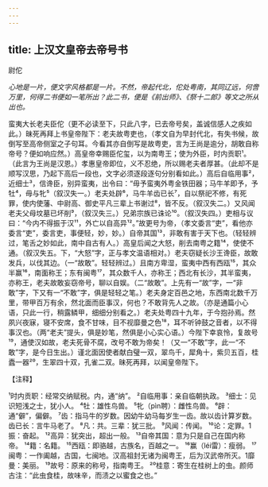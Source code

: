 ```yaml
---
---
---
```

title: 上汉文皇帝去帝号书
---



尉佗

*心地是一片，便文字风格都是一片。不然，帝起代北，佗处粤南，其同辽远，何啻万里，何得二书便如一笔所出？此二书，便是《前出师》、《祭十二郎》等文之所从出也。*

蛮夷大长老夫臣佗（更不必读至下，只此八字，已去帝号矣，盖诚信感人之疾如此。）昧死再拜上书皇帝陛下：老夫故粤吏也，（孝文自为早封代北，有失书候，故倒写至高帝侧室之子句耳。今看其亦自倒写是故粤吏，言为王尚是逾分，胡敢自称帝号？便如响应然。）高皇帝幸赐臣佗玺，以为南粤王；使为外臣，时内贡职¹。（此言为王尚是汉恩。）孝惠皇帝即位，义不忍绝，所以赐老夫者厚甚。（此却不是顺写汉思，乃起下高后一段也，文字必须逐段逐句分别看如此。）高后自临用事²，近细士³，信谗臣，别异蛮夷，出令曰：“毋予蛮夷外粤金铁田器；马牛羊即予，予牡⁴，毋与牝⁵（叙汉失一。）老夫处辟⁶，马牛羊齿已长⁷，自以祭祀不修，有死罪，使内使藩、中尉高、御史平凡三辈上书谢过⁸，皆不反。（叙汉失二。）又风闻老夫父母坟墓已坏削⁹，（叙汉失三。）兄弟宗族已诛论¹⁰。（叙汉失四。）吏相与议曰：“今内不得振于汉¹¹，外亡以自高异¹²。”故更号为帝，（孝文委言“吏”，看他亦委言“吏”，委言吏，事便轻，妙，妙。）自帝其国¹³，非敢有害于天下也。（轻轻辨过，笔舌之妙如此，南中自古有人。）高皇后闻之大怒，削去南粤之籍¹⁴，使使不通。（叙汉失五。下，“大怒”字，正与孝文温语相对。）老夫窃疑长沙王谗臣，故敢发兵，以伐其边。（一“故敢”。轻轻辨过。）且南方卑湿，蛮夷中西有西瓯¹⁵，其众半赢¹⁶，南面称王；东有闽粤¹⁷，其众数千人，亦称王；西北有长沙，其半蛮夷，亦称王，老夫故敢妄窃帝号，聊以自娱。（二“故敢”。上先有一“故”字，一“非敢”字，下又有一“不敢”字，俱是轻轻之笔。）老夫身定百邑之地，东西南北数千万里，带甲百万有余，然北面而臣事汉，何也？不敢背先人之故。（亦是通篇小心语，只此一行，稍露鳞甲，细细分别看之。）老夫处粤四十九年，于今抱孙焉。然夙兴夜寐，寝不安席，食不甘味，目不视靡曼之色¹⁸，耳不听钟鼓之音者，以不得事汉也。（两“老夫”提头，俱是妙笔，然俱是小心实心语。）今陛下幸哀怜，复故号¹⁹，通使汉如故，老夫死骨不腐，改号不敢为帝矣！（又一“不敢”字，此一“不敢”字，是今日生出。）谨北面因使者献白璧一双，翠鸟千，犀角十，紫贝五百，桂蠹一器²⁰，生翠四十双，孔雀二双。昧死再拜，以闻皇帝陛下。

【注释】

¹时内贡职：经常交纳赋税。内，通“纳”。
²自临用事：亲自临朝执政。
³细士：见识短浅之士，犹小人。
⁴牡：雄性鸟兽。
⁵牝（pìn聘）：雌性鸟兽。
⁶辟：通“僻”，偏僻。
⁷齿：指马牛的岁数。因幼牛幼马每岁生一齿。故以齿计算岁数。齿已长：言牛马老了。
⁸凡：共。三辈：犹三批。
⁹风闻：传闻。
¹⁰论：定罪。1振：奋起。
¹²高异：犹突出，超出一般。
¹³自帝其国：意为只是自己在国内称帝。
¹⁴籍：名籍。
¹⁵西瓯：即骆越，古族名，百越之一。
¹⁶赢（léi雷）：瘦弱。
¹⁷闽粤：一作阖越，古国，七闽地。汉高祖封无诸为闽粤王，后为汉武帝所灭。1靡曼：美丽。
¹⁹故号：原来的称号，指南粤王。
²⁰桂意：寄生在桂树上的虫。颜师古注：“此虫食桂，故味辛，而渍之以蜜食之也。”